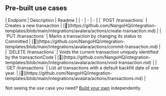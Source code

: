 
## Pre-built use cases

<AccordionGroup>


<Accordion title="Transactions">
| Endpoint | Description | Readme |
| - | - | - |
| `POST /transactions` | Creates a new transaction | [🔗](https://github.com/NangoHQ/integration-templates/blob/main/integrations/avalara/actions/create-transaction.md) |
| `PUT /transactions` | Marks a transaction by changing its status to Committed | [🔗](https://github.com/NangoHQ/integration-templates/blob/main/integrations/avalara/actions/commit-transaction.md) |
| `DELETE /transactions` | Voids the current transaction uniquely identified by the transactionCode | [🔗](https://github.com/NangoHQ/integration-templates/blob/main/integrations/avalara/actions/void-transaction.md) |
| `GET /transactions` | List all transactions with a default backfill date of one year. | [🔗](https://github.com/NangoHQ/integration-templates/blob/main/integrations/avalara/actions/transactions.md) |
</Accordion>

</AccordionGroup>

<Tip>Not seeing the use case you need? [Build your own](https://nango.dev/slack) independently.</Tip>
